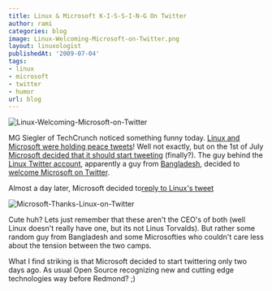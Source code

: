 ```yaml
---
title: Linux & Microsoft K-I-S-S-I-N-G On Twitter
author: rami
categories: blog
image: Linux-Welcoming-Microsoft-on-Twitter.png
layout: linuxologist
publishedAt: '2009-07-04'
tags:
- linux
- microsoft
- twitter
- humor
url: blog
---
```


![Linux-Welcoming-Microsoft-on-Twitter](/assets/images/content/blog/Linux-Welcoming-Microsoft-on-Twitter.png)

MG Siegler of TechCrunch noticed something funny today. [Linux and Microsoft were holding peace tweets](http://www.techcrunch.com/2009/07/03/microsoft-and-linux-hold-peace-tweets/)! Well not exactly, but on the 1st of July [Microsoft decided that it should start tweeting](http://www.techcrunch.com/2009/07/01/microsoft-starts-officially-tweeting/) (finally?). The guy behind the [Linux Twitter account](http://www.twitter.com/linux), apparently a guy from [Bangladesh](http://linux.org.bd/), decided to [welcome Microsoft on Twitter](http://twitter.com/Linux/status/2434030368).


Almost a day later, Microsoft decided to[reply to Linux's tweet](http://twitter.com/Microsoft/status/2456590676)

![Microsoft-Thanks-Linux-on-Twitter](/assets/images/content/blog/Microsoft-Thanks-Linux-on-Twitter.png)

Cute huh? Lets just remember that these aren't the CEO's of both (well Linux doesn't really have one, but its not Linus Torvalds). But rather some random guy from Bangladesh and some Microsofties who couldn't  care less about the tension between the two camps.

What I find striking is that Microsoft decided to start twittering only two days ago. As usual Open Source recognizing new and cutting edge technologies way before Redmond? ;)
